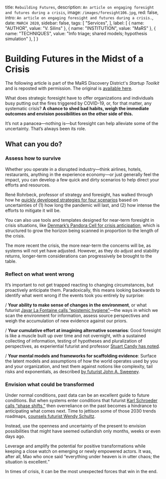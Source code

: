 
  title: `Rebuilding Futures`,
  description: `An article on engaging foresight and futures during a crisis`,
  image: `/images/foresight106.jpg`,
  red: false,
  intro: `An article on engaging foresight and futures during a crisis.`,
  date: `MARCH 2020`,
  sidebar: false,
  tags: [
    "Services",
  ],
  label: [
    {
      name: "AUTHOR",
      value: "V. Silins"
    },
    {
      name: "INSTITUTION",
      value: "MaRS"
    },
    {
      name: "TECHNIQUES",
      value: "Info triage; shared models; hypothesis simulation"
    },
  ]
}


# Building Futures in the Midst of a Crisis
The following article is part of the MaRS Discovery District's _Startup Toolkit_ and is reposted with permission. The original is [available here](https://learn.marsdd.com/article/covid-19-building-futures-in-the-midst-of-a-crisis/).

<Label meta={meta} />

What does strategic foresight have to offer organizations and individuals busy putting out the fires triggered by COVID-19, or, for that matter, any systematic crisis? **A chance to shed bad habits, weigh the immediate outcomes and envision possibilities on the other side of this.**

It’s not a panacea—nothing is—but foresight can help alleviate some of the uncertainty. That’s always been its role.

## What can you do?

### Assess how to survive

Whether you operate in a disrupted industry—think airlines, hotels, restaurants, anything in the experience economy—or just generally feel the impact, you can develop a few quick and dirty scenarios to help direct your efforts and resources.

René Rohrbeck, professor of strategy and foresight, has walked through how he [quickly developed strategies for four scenarios](https://www.linkedin.com/pulse/three-important-lessons-i-learned-business-covid-19-times-rohrbeck/) based on uncertainties of (1) how long the pandemic will last, and (2) how intense the efforts to mitigate it will be.

You can also use tools and templates designed for near-term foresight in crisis situations, like [Denmark’s Pandora Cell for crisis anticipation](https://www.oecd.org/governance/toolkit-on-risk-governance/goodpractices/page/denmarkspandoracellforcrisisanticipation.htm), which is structured to grow the horizon being scanned in proportion to the length of the crisis.

The more recent the crisis, the more near-term the concerns will be, as systems will not yet have adjusted. However, as they do adjust and stability returns, longer-term considerations can progressively be brought to the table.

### Reflect on what went wrong

It’s important to not get trapped reacting to changing circumstances, but proactively anticipate them. Paradoxically, this means looking backwards to identify what went wrong if the events took you entirely by surprise:  

/ **Your ability to make sense of changes in the environment**, or what futurist [Jayar La Fontaine calls “epistemic hygiene”](https://medium.com/@wildthought/covid-19-and-epistemic-hygiene-d14db1205f26)—the ways in which we scan the environment for information, assess source perspectives and weigh the accumulation of new evidence against our priors.  
  
/ **Your cumulative effort at imagining alternative scenarios**: Good foresight is like a muscle built up over time and not overnight, with a sustained collecting of information, testing of hypotheses and pluralization of perspectives, as experiential futurist and professor [Stuart Candy has noted](https://www.linkedin.com/pulse/when-reality-outruns-imagination-stuart-candy/).  
  
/ **Your mental models and frameworks for scaffolding evidence**: Surface the latent models and assumptions of how the world operates used by you and your organization, and test them against notions like complexity, tail risks and exponentials, as described [by futurist John A. Sweeney](https://medium.com/@aloha_futures/hot-take-v2-0-why-covid-19-is-and-is-not-a-black-swan-futures-foresight-and-a-new-old-metaphor-424ff59ddddb).  
  

### Envision what could be transformed

Under normal conditions, past data can be an excellent guide to future conditions. But when systems enter conditions that futurist [Karl Schroeder calls “phase shifts,”](https://twitter.com/KarlSchroeder/status/1240686535814438912) then overreliance on the past becomes a hindrance to anticipating what comes next. Time to jettison some of those 2030 trends roadmaps, [counsels futurist Wendy Schultz](https://twitter.com/wendyinfutures/status/1239869134151827456).

Instead, use the openness and uncertainty of the present to envision possibilities that might have seemed outlandish only months, weeks or even days ago.

Leverage and amplify the potential for positive transformations while keeping a close watch on emerging or newly empowered actors. It was, after all, Mao who once said “everything under heaven is in utter chaos; the situation is excellent.”

In times of crisis, it can be the most unexpected forces that win in the end.


